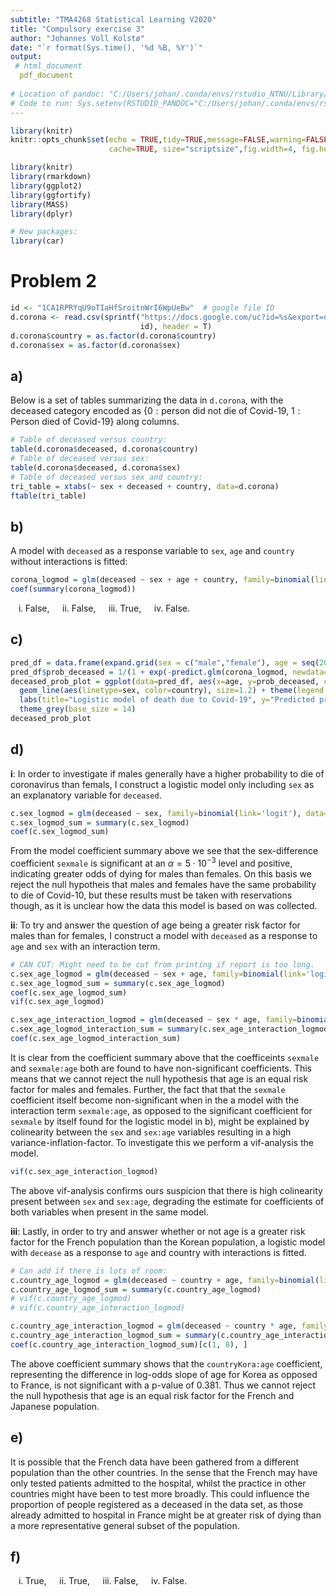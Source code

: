 ```yaml
---
subtitle: "TMA4268 Statistical Learning V2020"
title: "Compulsory exercise 3"
author: "Johannes Voll Kolstø"
date: "`r format(Sys.time(), '%d %B, %Y')`"
output: 
 # html_document
  pdf_document
  
# Location of pandoc: "C:/Users/johan/.conda/envs/rstudio_NTNU/Library/Scripts/pandoc"
# Code to run: Sys.setenv(RSTUDIO_PANDOC="C:/Users/johan/.conda/envs/rstudio_NTNU/Library/Scripts/pandoc")
---
```

  
```r
library(knitr)
knitr::opts_chunk$set(echo = TRUE,tidy=TRUE,message=FALSE,warning=FALSE,strip.white=TRUE,prompt=FALSE,
                      cache=TRUE, size="scriptsize",fig.width=4, fig.height=3)
```

```r
library(knitr)
library(rmarkdown)
library(ggplot2)
library(ggfortify)
library(MASS)
library(dplyr)

# New packages:
library(car)
```

# Problem 2
```r
id <- "1CA1RPRYqU9oTIaHfSroitnWrI6WpUeBw"  # google file ID
d.corona <- read.csv(sprintf("https://docs.google.com/uc?id=%s&export=download", 
                             id), header = T)
d.corona$country = as.factor(d.corona$country)
d.corona$sex = as.factor(d.corona$sex)
```

## a)
Below is a set of tables summarizing the data in `d.corona`, with the deceased category encoded as $\{0: \text{person did not die of Covid-19},~ 1: \text{Person died of Covid-19}\}$ along columns.
```r
# Table of deceased versus country:
table(d.corona$deceased, d.corona$country)
# Table of deceased versus sex:
table(d.corona$deceased, d.corona$sex)
# Table of deceased versus sex and country:
tri_table = xtabs(~ sex + deceased + country, data=d.corona)
ftable(tri_table)
``` 

## b) 
A model with `deceased` as a response variable to `sex`, `age` and `country` without interactions is fitted:
```r
corona_logmod = glm(deceased ~ sex + age + country, family=binomial(link='logit'), data=d.corona)
coef(summary(corona_logmod))
```
i. False,$\quad$ ii. False,$\quad$ iii. True,$\quad$ iv. False.

## c) 
```r
pred_df = data.frame(expand.grid(sex = c("male","female"), age = seq(20, 100, by=0.5), country=c("France", "indonesia", "japan", "Korea")))
pred_df$prob_deceased = 1/(1 + exp(-predict.glm(corona_logmod, newdata=pred_df)))
deceased_prob_plot = ggplot(data=pred_df, aes(x=age, y=prob_deceased, color=country, type=sex)) + 
  geom_line(aes(linetype=sex, color=country), size=1.2) + theme(legend.position="right") + 
  labs(title="Logistic model of death due to Covid-19", y="Predicted prob. of dying of Covid-19", x="Age") + 
  theme_grey(base_size = 14)
deceased_prob_plot
```

## d)

**i**: In order to investigate if males generally have a higher probability to die of coronavirus than femals, I construct a logistic model only including `sex` as an explanatory variable for `deceased`. 
```r
c.sex_logmod = glm(deceased ~ sex, family=binomial(link='logit'), data=d.corona)
c.sex_logmod_sum = summary(c.sex_logmod)
coef(c.sex_logmod_sum)
```
From the model coefficient summary above we see that the sex-difference coefficient `sexmale` is significant at an $\alpha = 5\cdot 10^{-3}$ level and positive, indicating greater odds of dying for males than females. On this basis we reject the null hypotheis that males and females have the same probability to die of Covid-10, but these results must be taken with reservations though, as it is unclear how the data this model is based on was collected. 


**ii**: To try and answer the question of age being a greater risk factor for males than for females, I construct a model with `deceased` as a response to `age` and `sex` with an interaction term.
```r
# CAN CUT: Might need to be cut from printing if report is too long.
c.sex_age_logmod = glm(deceased ~ sex + age, family=binomial(link='logit'), data=d.corona)
c.sex_age_logmod_sum = summary(c.sex_age_logmod)
coef(c.sex_age_logmod_sum)
vif(c.sex_age_logmod)
```

```r
c.sex_age_interaction_logmod = glm(deceased ~ sex * age, family=binomial(link='logit'), data=d.corona)
c.sex_age_logmod_interaction_sum = summary(c.sex_age_interaction_logmod)
coef(c.sex_age_logmod_interaction_sum)
```
It is clear from the coefficient summary above that the coefficeints `sexmale` and `sexmale:age` both are found to have non-significant coefficients. This means that we cannot reject the null hypothesis that age is an equal risk factor for males and females. Further, the fact that that the `sexmale` coefficient itself become non-significant when in the a model with the interaction term `sexmale:age`, as opposed to the significant coefficient for `sexmale` by itself found for the logistic model in b), might be explained by colinearity between the `sex` and `sex:age` variables resulting in a high variance-inflation-factor. To investigate this we perform a vif-analysis the model.
```r
vif(c.sex_age_interaction_logmod)
```
The above vif-analysis confirms ours suspicion that there is high colinearity present between `sex` and `sex:age`, degrading the estimate for coefficients of both variables when present in the same model.

**iii**: Lastly, in order to try and answer whether or not age is a greater risk factor for the French population than the Korean population, a logistic model with `decease` as a response to `age` and country with interactions is fitted.
```r
# Can add if there is lots of room:
c.country_age_logmod = glm(deceased ~ country + age, family=binomial(link='logit'), data=d.corona)
c.country_age_logmod_sum = summary(c.country_age_logmod)
# vif(c.country_age_logmod)
# vif(c.country_age_interaction_logmod)
```

```r
c.country_age_interaction_logmod = glm(deceased ~ country * age, family=binomial(link='logit'), data=d.corona)
c.country_age_interaction_logmod_sum = summary(c.country_age_interaction_logmod)
coef(c.country_age_interaction_logmod_sum)[c(1, 8), ]
```
The above coefficient summary shows that the `countryKora:age` coefficient, representing the difference in log-odds slope of age for Korea as opposed to France, is not significant with a p-value of $0.381$. Thus we cannot reject the null hypothesis that age is an equal risk factor for the French and Japanese population.

## e)
It is possible that the French data have been gathered from a different population than the other countries. In the sense that the French may have only tested patients admitted to the hospital, whilst the practice in other countries might have been to test more broadly. This could influence the proportion of people registered as a deceased in the data set, as those already admitted to hospital in France might be at greater risk of dying than a more representative general subset of the population.

## f)
i. True,$\quad$ ii. True,$\quad$ iii. False,$\quad$ iv. False.
